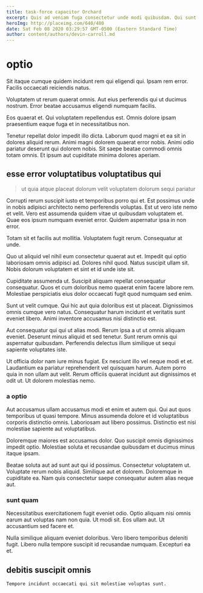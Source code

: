 ```yaml
---
title: task-force capacitor Orchard
excerpt: Quis ad veniam fuga consectetur unde modi quibusdam. Qui sunt consequatur occaecati aut. Dolore quo recusandae harum porro praesentium rerum sint nostrum. Magni quam enim et incidunt.
heroImg: http://placeimg.com/640/480
date: Sat Feb 08 2020 03:29:57 GMT-0500 (Eastern Standard Time)
author: content/authors/devin-carroll.md
---
```

# optio

Sit itaque cumque quidem incidunt rem qui eligendi qui. Ipsam rem error. Facilis occaecati reiciendis natus.
  
Voluptatem ut rerum quaerat omnis. Aut eius perferendis qui ut ducimus nostrum. Error beatae accusamus eligendi numquam facilis.
  
Eos quaerat et. Qui voluptatem repellendus est. Omnis dolore ipsam praesentium eaque fuga et in necessitatibus non.
  
Tenetur repellat dolor impedit illo dicta. Laborum quod magni et ea sit in dolores aliquid rerum. Animi magni dolorem quaerat error nobis. Animi odio pariatur deserunt qui dolorem nobis. Sit saepe beatae commodi omnis totam omnis. Et ipsum aut cupiditate minima dolores aperiam.

## esse error voluptatibus voluptatibus qui

> ut quia atque placeat dolorum velit voluptatem dolorum sequi pariatur

Corrupti rerum suscipit iusto et temporibus porro qui et. Est possimus unde in nobis adipisci architecto nemo perferendis voluptas. Est ut vero iste nemo et velit. Vero est assumenda quidem vitae ut quibusdam voluptatem et. Quae eos ipsum numquam eveniet error. Quidem aspernatur ipsa in non error.
  
Totam sit et facilis aut mollitia. Voluptatem fugit rerum. Consequatur at unde.
  
Quo ut aliquid vel nihil eum consectetur quaerat aut et. Impedit qui optio laboriosam omnis adipisci ad. Dolores nihil quod. Natus suscipit ullam sit. Nobis dolorum voluptatem et sint et id unde iste sit.
  
Cupiditate assumenda ut. Suscipit aliquam repellat consequatur consequatur. Quos et cum doloribus nemo quaerat enim facere labore rem. Molestiae perspiciatis eius dolor occaecati fugit quod numquam sed enim.
  
Sunt ut velit cumque. Qui hic aut quia doloribus est ut placeat. Dignissimos omnis cumque vero natus. Consequatur harum incidunt et veritatis sunt eveniet libero. Animi inventore accusamus nisi distinctio est.
  
Aut consequatur qui qui ut alias modi. Rerum ipsa a ut ut omnis aliquam eveniet. Deserunt minus aliquid et sed tenetur. Sunt rerum omnis qui aspernatur quibusdam. Perferendis delectus illum similique ut sequi sapiente voluptates iste.
  
Ut officia dolor nam iure minus fugiat. Ex nesciunt illo vel neque modi et et. Laudantium ea pariatur reprehenderit vel quisquam harum. Autem porro quia in non ullam aut velit. Rerum officiis quaerat incidunt aut dignissimos et odit ut. Ut dolorem molestias nemo.

### a optio

Aut accusamus ullam accusamus modi et enim et autem qui. Qui aut quos temporibus ut quasi tempore. Minus assumenda dolore et id voluptatibus corporis distinctio omnis. Laboriosam aut libero possimus. Distinctio est nisi molestiae sapiente aut voluptatibus.
  
Doloremque maiores est accusamus dolor. Quo suscipit omnis dignissimos impedit optio. Molestiae soluta et recusandae quibusdam et ducimus minus itaque ipsam.
  
Beatae soluta aut ad sunt aut qui id possimus. Consectetur voluptatem ut. Voluptate rerum nobis aliquid. Similique aut et dolorem. Doloremque in cupiditate ea. Nam quis consectetur saepe consequatur autem alias neque aut.

### sunt quam

Necessitatibus exercitationem fugit eveniet odio. Optio aliquam nisi omnis earum aut voluptas nam non quia. Ut modi sit. Eos ullam aut. Ut accusantium sed facere et.
  
Nulla similique aliquam eveniet doloribus. Vero libero temporibus deleniti fugit. Libero nulla tempore suscipit id recusandae numquam. Excepturi ea et.

## debitis suscipit omnis

```text
Tempore incidunt occaecati qui sit molestiae voluptas sunt.
```

